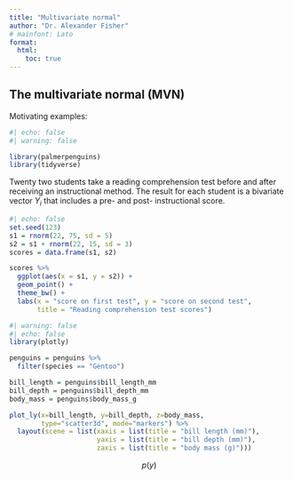 ```yaml
---
title: "Multivariate normal"
author: "Dr. Alexander Fisher"
# mainfont: Lato
format: 
  html:
    toc: true
---
```


## The multivariate normal (MVN)

Motivating examples: 

```r
#| echo: false
#| warning: false

library(palmerpenguins)
library(tidyverse)
```


Twenty two students take a reading comprehension test before and after receiving an instructional method. The result for each student is a bivariate vector $Y_i$ that includes a pre- and post- instructional score.

```r
#| echo: false
set.seed(123)
s1 = rnorm(22, 75, sd = 5)
s2 = s1 + rnorm(22, 15, sd = 3)
scores = data.frame(s1, s2)

scores %>%
  ggplot(aes(x = s1, y = s2)) + 
  geom_point() +
  theme_bw() +
  labs(x = "score on first test", y = "score on second test", 
       title = "Reading comprehension test scores")
```

```r
#| warning: false
#| echo: false
library(plotly)

penguins = penguins %>%
  filter(species == "Gentoo")

bill_length = penguins$bill_length_mm
bill_depth = penguins$bill_depth_mm
body_mass = penguins$body_mass_g

plot_ly(x=bill_length, y=bill_depth, z=body_mass,
        type="scatter3d", mode="markers") %>%
  layout(scene = list(xaxis = list(title = "bill length (mm)"),
                      yaxis = list(title = "bill depth (mm)"),
                      zaxis = list(title = "body mass (g)")))
```

$$
p(y)
$$

